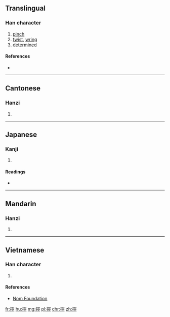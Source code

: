 {{also|拧}}
==Translingual==

===Han character===
{{Han char|rn=64|rad=手|as=14|sn=17|four=5302<sub>1</sub>|canj=手十心弓 (QJPN)|ids=⿰[[扌]][[寧]]}}

# [[pinch]]
# [[twist]], [[wring]]
# [[determined]]

====References====
* {{Han ref|kx=0460.300|dkj=12883|dj=0810.050|hdz=31977.040|uh=64F0|ud=25840|bh=C0BE|bd=49342}}

----

==Cantonese==

===Hanzi===
{{yue-hanzi|jyut=[[ling2]], [[ling6]], [[ning4]], [[ning6]]|y=ling2, ling6, ning4, ning6|sim=拧}}

# {{defn|lang=yue|sort=手14}}

----

==Japanese==

===Kanji===
{{ja-kanji|grade=|rs=手14}}

# {{defn|lang=ja|sort=手14}}

====Readings====
* {{ja-readings|on=[[どう]] (dō), [[にょう]] (nyō)|kun=[[みだれる]] (midareru)}}

----

==Mandarin==

===Hanzi===
{{cmn-hanzi|sim=拧|pin=[[níng]] ([[ning2]])|wg=ning<sup>2</sup>}}

# {{defn|lang=cmn|sort=手14}}

----

==Vietnamese==

===Han character===
{{vi-readings|rs=手14| hanviet = ninh}}

# {{defn|lang=vi|sort=手14}}

====References====
*[http://nomfoundation.org/common/nom_details.php?codepoint=64f0 Nom Foundation]

[[fr:擰]]
[[hu:擰]]
[[mg:擰]]
[[pl:擰]]
[[chr:擰]]
[[zh:擰]]
